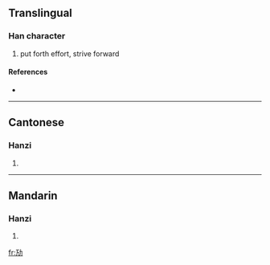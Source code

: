 {{also|勱|勵}}
==Translingual==

===Han character===
{{Han char|rn=19|rad=力|as=03|sn=5|four=|canj=一尸大尸 (MSKS), X一尸大尸 (XMSKS)}}

# put forth effort, strive forward

====References====
* {{Han ref|kx=0146.161|hdz=10365.081|uh=52A2|ud=21154}}

----

==Cantonese==

===Hanzi===
{{yue-hanzi|jyut=|y=maai6}}

# {{defn|Cantonese}}

----

==Mandarin==

===Hanzi===
{{cmn-hanzi|tra=勱|pin=[[mài]] ([[mai4]])|wg=mai<sup>4</sup>}}

# {{defn|Mandarin}}

[[fr:劢]]